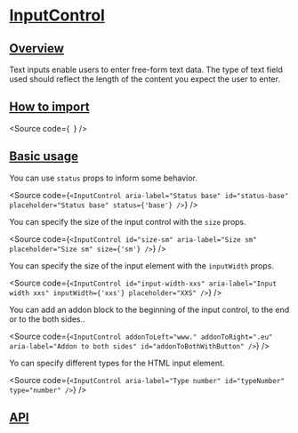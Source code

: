 

<Meta of={Stories} />

# [InputControl](#inputcontrol)

## [Overview](#overview)

Text inputs enable users to enter free-form text data. The type of text field
used should reflect the length of the content you expect the user to enter.

## [How to import](#how-to-import)

<Source
  code={`
`}
/>

## [Basic usage](#basic-usage)

<Canvas of={Stories.Base} />

You can use `status` props to inform some behavior.

<Source
  code={`
<InputControl
  aria-label="Status base"
  id="status-base"
  placeholder="Status base"
  status={'base'}
/>
`}
/>

You can specify the size of the input control with the `size` props.

<Source
  code={`
<InputControl
  id="size-sm"
  aria-label="Size sm"
  placeholder="Size sm"
  size={'sm'}
/>
`}
/>

You can specify the size of the input element with the `inputWidth` props.

<Source
  code={`
<InputControl
  id="input-width-xxs"
  aria-label="Input width xxs"
  inputWidth={'xxs'}
  placeholder="XXS"
/>
`}
/>

You can add an addon block to the beginning of the input control, to the end
or to the both sides..

<Source
  code={`
<InputControl
  addonToLeft="www."
  addonToRight=".eu"
  aria-label="Addon to both sides"
  id="addonToBothWithButton"
/>
`}
/>

Yo can specify different types for the HTML input element.

<Source
  code={`
<InputControl aria-label="Type number" id="typeNumber" type="number" />
`}
/>

## [API](#api)

<ArgTypes of={Stories} />
